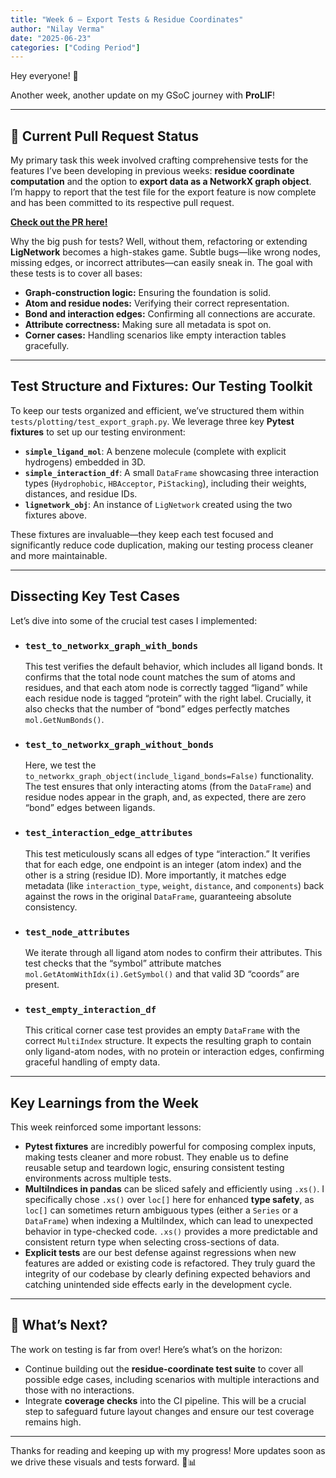 ```yaml
---
title: "Week 6 – Export Tests & Residue Coordinates"
author: "Nilay Verma"
date: "2025-06-23"
categories: ["Coding Period"]
---
```


Hey everyone! 👋

Another week, another update on my GSoC journey with **ProLIF**!

---

## 📝 Current Pull Request Status

My primary task this week involved crafting comprehensive tests for the features I've been developing in previous weeks: **residue coordinate computation** and the option to **export data as a NetworkX graph object**. I'm happy to report that the test file for the export feature is now complete and has been committed to its respective pull request.

**[Check out the PR here!](https://github.com/chemosim-lab/ProLIF/pull/274)**

Why the big push for tests? Well, without them, refactoring or extending **LigNetwork** becomes a high-stakes game. Subtle bugs—like wrong nodes, missing edges, or incorrect attributes—can easily sneak in. The goal with these tests is to cover all bases:

* **Graph-construction logic:** Ensuring the foundation is solid.
* **Atom and residue nodes:** Verifying their correct representation.
* **Bond and interaction edges:** Confirming all connections are accurate.
* **Attribute correctness:** Making sure all metadata is spot on.
* **Corner cases:** Handling scenarios like empty interaction tables gracefully.

---

## Test Structure and Fixtures: Our Testing Toolkit

To keep our tests organized and efficient, we've structured them within `tests/plotting/test_export_graph.py`. We leverage three key **Pytest fixtures** to set up our testing environment:

* **`simple_ligand_mol`**: A benzene molecule (complete with explicit hydrogens) embedded in 3D.
* **`simple_interaction_df`**: A small `DataFrame` showcasing three interaction types (`Hydrophobic`, `HBAcceptor`, `PiStacking`), including their weights, distances, and residue IDs.
* **`lignetwork_obj`**: An instance of `LigNetwork` created using the two fixtures above.

These fixtures are invaluable—they keep each test focused and significantly reduce code duplication, making our testing process cleaner and more maintainable.

---

## Dissecting Key Test Cases

Let's dive into some of the crucial test cases I implemented:

* ### `test_to_networkx_graph_with_bonds`
    This test verifies the default behavior, which includes all ligand bonds. It confirms that the total node count matches the sum of atoms and residues, and that each atom node is correctly tagged "ligand" while each residue node is tagged "protein" with the right label. Crucially, it also checks that the number of "bond" edges perfectly matches `mol.GetNumBonds()`.

* ### `test_to_networkx_graph_without_bonds`
    Here, we test the `to_networkx_graph_object(include_ligand_bonds=False)` functionality. The test ensures that only interacting atoms (from the `DataFrame`) and residue nodes appear in the graph, and, as expected, there are zero "bond" edges between ligands.

* ### `test_interaction_edge_attributes`
    This test meticulously scans all edges of type "interaction." It verifies that for each edge, one endpoint is an integer (atom index) and the other is a string (residue ID). More importantly, it matches edge metadata (like `interaction_type`, `weight`, `distance`, and `components`) back against the rows in the original `DataFrame`, guaranteeing absolute consistency.

* ### `test_node_attributes`
    We iterate through all ligand atom nodes to confirm their attributes. This test checks that the "symbol" attribute matches `mol.GetAtomWithIdx(i).GetSymbol()` and that valid 3D "coords" are present.

* ### `test_empty_interaction_df`
    This critical corner case test provides an empty `DataFrame` with the correct `MultiIndex` structure. It expects the resulting graph to contain only ligand-atom nodes, with no protein or interaction edges, confirming graceful handling of empty data.

---

## Key Learnings from the Week

This week reinforced some important lessons:

* **Pytest fixtures** are incredibly powerful for composing complex inputs, making tests cleaner and more robust. They enable us to define reusable setup and teardown logic, ensuring consistent testing environments across multiple tests.
* **MultiIndices in pandas** can be sliced safely and efficiently using `.xs()`. I specifically chose `.xs()` over `loc[]` here for enhanced **type safety**, as `loc[]` can sometimes return ambiguous types (either a `Series` or a `DataFrame`) when indexing a MultiIndex, which can lead to unexpected behavior in type-checked code. `.xs()` provides a more predictable and consistent return type when selecting cross-sections of data.
* **Explicit tests** are our best defense against regressions when new features are added or existing code is refactored. They truly guard the integrity of our codebase by clearly defining expected behaviors and catching unintended side effects early in the development cycle.

---

## 📆 What's Next?

The work on testing is far from over! Here's what's on the horizon:

* Continue building out the **residue-coordinate test suite** to cover all possible edge cases, including scenarios with multiple interactions and those with no interactions.
* Integrate **coverage checks** into the CI pipeline. This will be a crucial step to safeguard future layout changes and ensure our test coverage remains high.

---

Thanks for reading and keeping up with my progress! More updates soon as we drive these visuals and tests forward. 🧬📊
